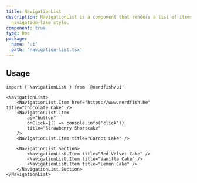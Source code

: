 ```yaml
---
title: NavigationList
description: NavigationList is a component that renders a list of items with a
  navigation-like style.
component: true
type: Doc
package:
  name: 'ui'
  path: 'navigation-list.tsx'
---
```


<ComponentExample src="/src/components/examples/navigation-list/demo.tsx">
	<NavigationListDemo />
</ComponentExample>

## Usage

```tsx
import { NavigationList } from '@nerdfish/ui'
```

```tsx
<NavigationList>
	<NavigationList.Item href="https://www.nerdfish.be" title="Chocolate Cake" />
	<NavigationList.Item
		as="button"
		onClick={() => console.info('click')}
		title="Strawberry Shortcake"
	/>
	<NavigationList.Item title="Carrot Cake" />

	<NavigationList.Section>
		<NavigationList.Item title="Red Velvet Cake" />
		<NavigationList.Item title="Vanilla Cake" />
		<NavigationList.Item title="Lemon Cake" />
	</NavigationList.Section>
</NavigationList>
```
